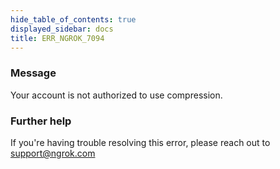 ```yaml
---
hide_table_of_contents: true
displayed_sidebar: docs
title: ERR_NGROK_7094
---
```




### Message

Your account is not authorized to use compression.

<ErrorDetails error="err_ngrok_7094" />

### Further help

If you're having trouble resolving this error, please reach out to [support@ngrok.com](mailto:support@ngrok.com?subject=Help%20with%20ERR_NGROK_7094)
